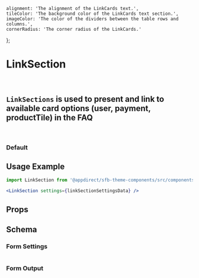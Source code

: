 
    alignment: 'The alignment of the LinkCards text.',
    tileColor: 'The background color of the LinkCards text section.',
    imageColor: 'The color of the dividers between the table rows and columns.',
    cornerRadius: 'The corner radius of the LinkCards.'
};

<Meta title="Components/Link Section" component={LinkSection} />


# LinkSection
<br />

## `LinkSections` is used to present and link to available card options (user, payment, productTile) in the FAQ
<br />

### Default
<Canvas>
    <Story name="Default">
        <LinkSection data={linkSectionDataMock} settings={getKnobs(LinkSection.schema().form)} />
    </Story>
</Canvas>


## Usage Example
<CollapsibleJsonSnippet
    summary="linkSectionSettingsData"
    code={getKnobs(LinkSection.schema().form)}
/>

```jsx
import LinkSection from '@appdirect/sfb-theme-components/src/components/faq-link-section/LinkSection';

<LinkSection settings={linkSectionSettingsData} />
```
## Props

<ArgsTable of={LinkSection} />

## Schema

### Form Settings
<table>
    <TableContentFromObject obj={linkSectionSettings} />
</table>

### Form Output
<FormOutput code={LinkSection.schema().form} />
